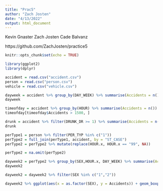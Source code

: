```yaml
---
title: "Prac5"
author: "Zach Josten"
date: "4/13/2022"
output: html_document
---
```


Kevin Gnaster
Zach Josten
Cade Balvanz

https://github.com/ZachJosten/practice5


```r
knitr::opts_chunk$set(echo = TRUE)
```

```r
library(ggplot2)
library(dplyr)

accident = read.csv("accident.csv")
person = read.csv("person.csv")
vehicle = read.csv("vehicle.csv")
```

```r
dayweek = accident %>% group_by(DAY_WEEK) %>% summarise(Accidents = n())
dayweek
```
```r
timeofday = accident %>% group_by(HOUR) %>% summarise(Accidents = n())
timeofday[timeofday$Accidents > 1500, ]
```
```r
drunk = accident %>% filter(DRUNK_DR >= 1) %>% summarise(Accidents = n())
drunk
```

```r
perType1 = person %>% filter(PER_TYP %in% c("1"))
perType2 = full_join(perType1, accident, by = "ST_CASE")
perType2 = perType2 %>% mutate(replace(HOUR.x, HOUR.x == "99", NA))

perType2 = na.omit(perType2)

dayweek2 = perType2 %>% group_by(SEX,HOUR.x, DAY_WEEK) %>% summarise(Accidents = n())
dayweek2

dayweek2 = dayweek2 %>% filter(SEX %in% c("1","2"))

dayweek2 %>% ggplot(aes(x = as.factor(SEX), y = Accidents)) + geom_boxplot() + facet_wrap(~DAY_WEEK)

```

